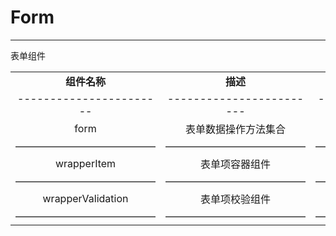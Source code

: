 <h1 id="form">Form</h1>

---

表单组件

|                         |                          |                                |                |
| :---------------------: | :----------------------: | :----------------------------: | :------------: |
|      **组件名称**       |         **描述**         |            **类型**            |   **默认值**   |
| ----------------------- | ------------------------ | ------------------------------ | -------------  |
|          form           |   表单数据操作方法集合   |        FormInstanceType        |       无       |
|     ——————————————      |      ——————————————      |       ——————————————————       |    ————————    |
|       wrapperItem       |      表单项容器组件      |        WrapperItemType         |    FormItem    |
|     ——————————————      |      ——————————————      |       ——————————————————       |    ————————    |
|    wrapperValidation    |      表单项校验组件      |     WrapperValidationType      | FormValidation |
|     ——————————————      |      ——————————————      |       ——————————————————       |    ————————    |
